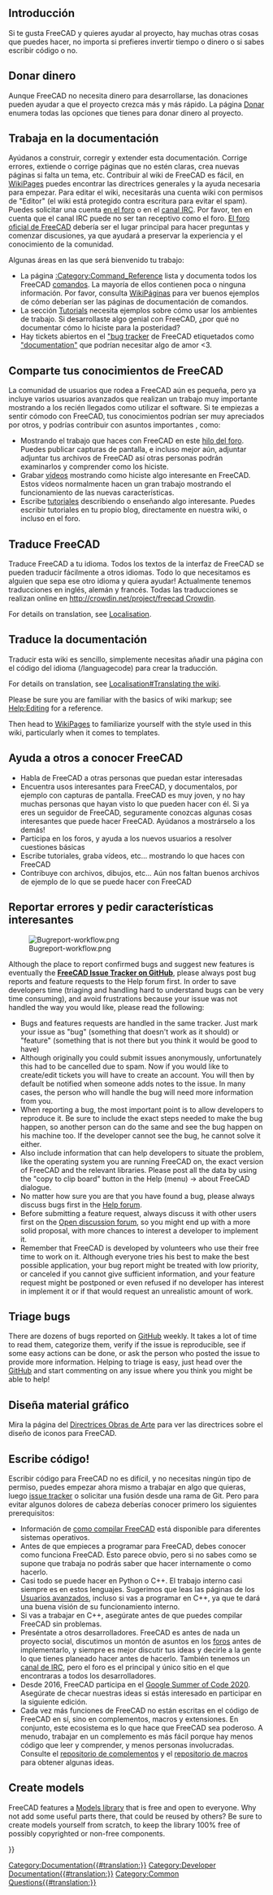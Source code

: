 <languages/>
{{TOCright}}

<span id="Introduction"></span>
== Introducción ==

Si te gusta FreeCAD y quieres ayudar al proyecto, hay muchas otras cosas que puedes hacer, no importa si prefieres invertir tiempo o dinero o si sabes escribir código o no.

<span id="Donate_money"></span>
== Donar dinero ==

Aunque FreeCAD no necesita dinero para desarrollarse, las donaciones pueden ayudar a que el proyecto crezca más y más rápido.  La página [[Donate/es|Donar]] enumera todas las opciones que tienes para donar dinero al proyecto.

<span id="Work_on_the_documentation"></span>
== Trabaja en la documentación ==

Ayúdanos a construir, corregir y extender esta documentación. Corrige errores, extiende o corrige páginas que no estén claras, crea nuevas páginas si falta un tema, etc. Contribuir al wiki de FreeCAD es fácil, en [[WikiPages|WikiPages]] puedes encontrar las directrices generales y la ayuda necesaria para empezar. Para editar el wiki, necesitarás una cuenta wiki con permisos de "Editor" (el wiki está protegido contra escritura para evitar el spam). Puedes solicitar una cuenta [http://forum.freecadweb.org/viewtopic.php?f=21&t=6830 en el foro] o en el [https://wiki.freecadweb.org/Help#Chat canal IRC]. Por favor, ten en cuenta que el canal IRC puede no ser tan receptivo como el foro. [https://forum.freecadweb.org El foro oficial de FreeCAD] debería ser el lugar principal para hacer preguntas y comenzar discusiones, ya que ayudará a preservar la experiencia y el conocimiento de la comunidad.

Algunas áreas en las que será bienvenido tu trabajo:
* La página [[:Category:Command_Reference]] lista y documenta todos los FreeCAD [[command/es|comandos]]. La mayoría de ellos contienen poca o ninguna información. Por favor, consulta [[WikiPages/es|WikiPáginas]] para ver buenos ejemplos de cómo deberían ser las páginas de documentación de comandos.
* La sección [[Tutorials/es|Tutorials]] necesita ejemplos sobre cómo usar los ambientes de trabajo. Si desarrollaste algo genial con FreeCAD, ¿por qué no documentar cómo lo hiciste para la posteridad? 
* Hay tickets abiertos en el [https://github.com/FreeCAD/FreeCAD/issues "bug tracker] de FreeCAD etiquetados como [https://github.com/FreeCAD/FreeCAD/issues?q=is%3Aopen+is%3Aissue+label%3Adocumentation "documentation"] que podrían necesitar algo de amor <3.

<span id="Share_your_FreeCAD_knowledge"></span>
== Comparte tus conocimientos de FreeCAD ==

<div class="mw-translate-fuzzy">
La comunidad de usuarios que rodea a FreeCAD aún es pequeña, pero ya incluye varios usuarios avanzados que realizan un trabajo muy importante mostrando a los recién llegados como utilizar el software. Si te empiezas a sentir cómodo con FreeCAD, tus conocimientos podrían ser muy apreciados por otros, y podrías contribuir con asuntos importantes , como:
* Mostrando el trabajo que haces con FreeCAD en este [http://forum.freecadweb.org/viewtopic.php?f=8&t=1222 hilo del foro]. Puedes publicar capturas de pantalla, e incluso mejor aún, adjuntar adjuntar tus archivos de FreeCAD así otras personas podrán examinarlos y comprender como los hiciste.
* Grabar [http://www.youtube.com/user/FreeCADNews vídeos] mostrando como hiciste algo interesante en FreeCAD. Estos vídeos normalmente hacen un gran trabajo mostrando el funcionamiento de las nuevas características.
* Escribe [http://freecad-tutorial.blogspot.com/ tutoriales] describiendo o enseñando algo interesante. Puedes escribir tutoriales en tu propio blog, directamente en nuestra wiki, o incluso en el foro.
</div>

<span id="Translate_FreeCAD"></span>
== Traduce FreeCAD ==

<div class="mw-translate-fuzzy">
Traduce FreeCAD a tu idioma. Todos los textos de la interfaz de FreeCAD se pueden traducir fácilmente a otros idiomas. Todo lo que necesitamos es alguien que sepa ese otro idioma y quiera ayudar! Actualmente tenemos traducciones en inglés, alemán y francés. Todas las traducciones se realizan online en [[http://crowdin.net/project/freecad Crowdin]].
</div>

For details on translation, see [[Localisation|Localisation]].

<span id="Translate_the_documentation"></span>
== Traduce la documentación ==

Traducir esta wiki es sencillo, simplemente necesitas añadir una página con el código del idioma (/languagecode) para crear la traducción.

For details on translation, see [[Localisation#Translating the wiki]].

Please be sure you are familiar with the basics of wiki markup; see [[Help:Editing|Help:Editing]] for a reference.

Then head to [[WikiPages|WikiPages]] to familiarize yourself with the style used in this wiki, particularly when it comes to templates.

<span id="Help_others_to_know_FreeCAD"></span>
== Ayuda a otros a conocer FreeCAD ==

* Habla de FreeCAD a otras personas que puedan estar interesadas
* Encuentra usos interesantes para FreeCAD, y documentalos, por ejemplo con capturas de pantalla. FreeCAD es muy joven, y no hay muchas personas que hayan visto lo que pueden hacer con él. Si ya eres un seguidor de FreeCAD, seguramente conozcas algunas cosas interesantes que puede hacer FreeCAD. Ayúdanos a mostrárselo a los demás!
* Participa en los foros, y ayuda a los nuevos usuarios a resolver cuestiones básicas
* Escribe tutoriales, graba vídeos, etc... mostrando lo que haces con FreeCAD
* Contribuye con archivos, dibujos, etc... Aún nos faltan buenos archivos de ejemplo de lo que se puede hacer con FreeCAD

<span id="Report_bugs_and_ask_for_interesting_features"></span>
== Reportar errores y pedir características interesantes ==

[[File:Bugreport-workflow.png|center]]

Although the place to report confirmed bugs and suggest new features is eventually the '''[https://github.com/FreeCAD/FreeCAD/issues FreeCAD Issue Tracker on GitHub]''', please always post bug reports and feature requests to the Help forum first. In order to save developers time (triaging and handling hard to understand bugs can be very time consuming), and avoid frustrations because your issue was not handled the way you would like, please read the following:
* Bugs and features requests are handled in the same tracker. Just mark your issue as "bug" (something that doesn't work as it should) or "feature" (something that is not there but you think it would be good to have)
* Although originally you could submit issues anonymously, unfortunately this had to be cancelled due to spam. Now if you would like to create/edit tickets you will have to create an account. You will then by default be notified when someone adds notes to the issue. In many cases, the person who will handle the bug will need more information from you.
* When reporting a bug, the most important point is to allow developers to reproduce it. Be sure to include the exact steps needed to make the bug happen, so another person can do the same and see the bug happen on his machine too. If the developer cannot see the bug, he cannot solve it either.
* Also include information that can help developers to situate the problem, like the operating system you are running FreeCAD on, the exact version of FreeCAD and the relevant libraries. Please post all the data by using the "copy to clip board" button in the Help (menu) → about FreeCAD dialogue.
* No matter how sure you are that you have found a bug, please always discuss bugs first in the [https://forum.freecad.org/viewforum.php?f=3 Help forum].
* Before submitting a feature request, always discuss it with other users first on the [https://forum.freecad.org/viewforum.php?f=8 Open discussion forum], so you might end up with a more solid proposal, with more chances to interest a developer to implement it.
* Remember that FreeCAD is developed by volunteers who use their free time to work on it. Although everyone tries his best to make the best possible application, your bug report might be treated with low priority, or canceled if you cannot give sufficient information, and your feature request might be postponed or even refused if no developer has interest in implement it or if that would request an unrealistic amount of work.

== Triage bugs ==

There are dozens of bugs reported on [https://github.com/FreeCAD/FreeCAD/issues GitHub] weekly. It takes a lot of time to read them, categorize them, verify if the issue is reproducible, see if some easy actions can be done, or ask the person who posted the issue to provide more information. Helping to triage is easy, just head over the [https://github.com/FreeCAD/FreeCAD/issues GitHub] and start commenting on any issue where you think you might be able to help!

<span id="Design_artwork"></span>
== Diseña material gráfico ==

Mira la página del [[Artwork_Guidelines/es|Directrices Obras de Arte]] para ver las directrices sobre el diseño de iconos para FreeCAD.

<span id="Write_code"></span>
== Escribe código! ==

<div class="mw-translate-fuzzy">
Escribir código para FreeCAD no es difícil, y no necesitas ningún tipo de permiso, puedes empezar ahora mismo a trabajar en algo que quieras, luego [https://github.com/FreeCAD/FreeCAD/issues issue tracker] o solicitar una fusión desde una rama de Git. Pero para evitar algunos dolores de cabeza deberías conocer primero los siguientes prerequisitos:

* Información de [[Developer_hub/es#Compilando_FreeCAD|como compilar FreeCAD]] está disponible para diferentes sistemas operativos.
* Antes de que empieces a programar para FreeCAD, debes conocer como funciona FreeCAD. Esto parece obvio, pero si no sabes como se supone que trabaja no podrás saber que hacer internamente o como hacerlo.
* Casi todo se puede hacer en Python o C++. El trabajo interno casi siempre es en estos lenguajes. Sugerimos que leas las páginas de los [[Power_users_hub/es|Usuarios avanzados]], incluso si vas a programar en C++, ya que te dará una buena visión de su funcionamiento interno.
* Si vas a trabajar en C++, asegúrate antes de que puedes compilar FreeCAD sin problemas.
* Preséntate a otros desarrolladores. FreeCAD es antes de nada un proyecto social, discutimos un montón de asuntos en los [http://forum.freecadweb.org foros] antes de implementarlo, y siempre es mejor discutir tus ideas y decirle a la gente lo que tienes planeado hacer antes de hacerlo. También tenemos un [irc://chat.freenode.net/freecad canal de IRC], pero el foro es el principal y único sitio en el que encontraras a todos los desarrolladores.
* Desde 2016, FreeCAD participa en el [[Google_Summer_of_Code_2020|Google Summer of Code 2020]]. Asegúrate de checar nuestras ideas si estás interesado en participar en la siguiente edición.
* Cada vez más funciones de FreeCAD no están escritas en el código de FreeCAD en sí, sino en complementos, macros y extensiones.  En conjunto, este ecosistema es lo que hace que FreeCAD sea poderoso.  A menudo, trabajar en un complemento es más fácil porque hay menos código que leer y comprender, y menos personas involucradas.  Consulte el [https://github.com/FreeCAD/FreeCAD-addons repositorio de complementos] y el [https://github.com/FreeCAD/FreeCAD-macros repositorio de macros] para obtener algunas ideas.
</div>

== Create models ==

FreeCAD features a [https://github.com/FreeCAD/FreeCAD-library Models library] that is free and open to everyone. Why not add some useful parts there, that could be reused by others? Be sure to create models yourself from scratch, to keep the library 100% free of possibly copyrighted or non-free components.


{{Userdocnavi{{#translation:}}}}
[[Category:Documentation{{#translation:}}]]
[[Category:Developer Documentation{{#translation:}}]]
[[Category:Common Questions{{#translation:}}]]